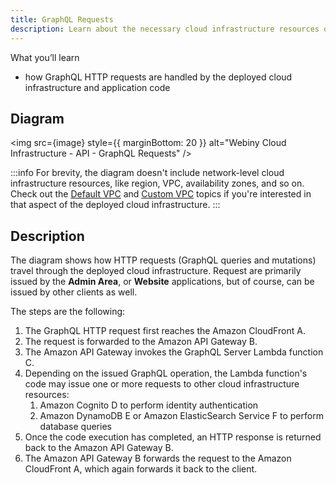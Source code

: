 ```yaml
---
title: GraphQL Requests
description: Learn about the necessary cloud infrastructure resources on which the API project application relies on.
---
```



<Alert type="success">

 What you’ll learn

- how GraphQL HTTP requests are handled by the deployed cloud infrastructure and application code

</Alert>

## Diagram

<!-- vale off -->

<img
  src={image}
  style={{ marginBottom: 20 }}
  alt="Webiny Cloud Infrastructure - API - GraphQL Requests"
/>

<!-- vale on -->

:::info
For brevity, the diagram doesn't include network-level cloud infrastructure resources, like region, VPC, availability zones, and so on. Check out the [Default VPC](/docs/key-topics/cloud-infrastructure/api/overview-vpc-default) and [Custom VPC](/docs/key-topics/cloud-infrastructure/api/overview-vpc-custom) topics if you're interested in that aspect of the deployed cloud infrastructure.
:::

## Description

The diagram shows how HTTP requests (GraphQL queries and mutations) travel through the deployed cloud infrastructure. Request are primarily issued by the **Admin Area**, or **Website** applications, but of course, can be issued by other clients as well.

The steps are the following:

1. The GraphQL HTTP request first reaches the Amazon CloudFront <diagram-letter>A</diagram-letter>.
2. The request is forwarded to the Amazon API Gateway <diagram-letter>B</diagram-letter>.
3. The Amazon API Gateway invokes the GraphQL Server Lambda function <diagram-letter>C</diagram-letter>.
4. Depending on the issued GraphQL operation, the Lambda function's code may issue one or more requests to other cloud infrastructure resources:
    1. Amazon Cognito <diagram-letter>D</diagram-letter> to perform identity authentication
    2. Amazon DynamoDB <diagram-letter>E</diagram-letter> or Amazon ElasticSearch Service <diagram-letter>F</diagram-letter> to perform database queries
5. Once the code execution has completed, an HTTP response is returned back to the Amazon API Gateway <diagram-letter>B</diagram-letter>.
6. The Amazon API Gateway <diagram-letter>B</diagram-letter> forwards the request to the Amazon CloudFront <diagram-letter>A</diagram-letter>, which again forwards it back to the client.
